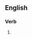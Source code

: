 ==English==

===Verb===
{{head|en|present participle}}

# {{present participle of|desilver|lang=en|nocat=1}}